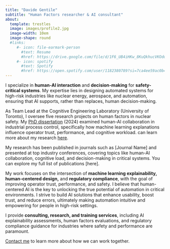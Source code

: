 ```yaml
---
title: "Davide Gentile"
subtitle: "Human Factors researcher & AI consultant"
about:
  template: trestles
  image: images/profile2.jpg
  image-width: 10em
  image-shape: round
  #links:
     #- icon: file-earmark-person
       #text: Resume
       #href: https://drive.google.com/file/d/1F6_UB4iHKw_8KuQkhucVKOdoi_U4X7JW/view?usp=sharing
     #- icon: spotify
       #text: Spotify
       #href: https://open.spotify.com/user/1182380789?si=7ca4ee59ac0b4619
---
```


```{=html}
<!--I specialize in human factors research and data science, focusing on human-AI interaction and decision-making in safety-critical systems. My work integrates human-subjects experimentation, machine learning explainability, and UX research to enhance trust, usability, and performance in high-stakes domains.

As Team Lead at the Cognitive Engineering Laboratory (University of Toronto), I oversee five research projects on human factors in nuclear safety. My [PhD dissertation](https://utoronto.scholaris.ca/items/01bf5af5-98ce-4a35-9a99-3f482c17a5a6) (2024) examines human-AI collaboration in industrial process control, specifically how machine learning explanations influence operator trust, performance, and cognitive workload. You can learn more about my research [here](publications.qmd).

I thrive in cross-functional teams, collaborating to turn data into practical solutions that support user experiences and human performance. My goal is to make automation intuitive and empowering for people. I also dedicate time to [teaching](courses.qmd) and mentoring, particularly in human factors, statistics, and design of experiments. -->
```
I specialize in **human-AI interaction** and **decision-making** for **safety-critical systems**. My expertise lies in designing automated systems for high-risk industries like nuclear energy, aerospace, and automation, ensuring that AI supports, rather than replaces, human decision-making.

As Team Lead at the Cognitive Engineering Laboratory (University of Toronto), I oversee five research projects on human factors in nuclear safety. My [PhD dissertation](https://utoronto.scholaris.ca/items/01bf5af5-98ce-4a35-9a99-3f482c17a5a6) (2024) examined human-AI collaboration in industrial process control, specifically how machine learning explanations influence operator trust, performance, and cognitive workload. can learn more about my research [here](publications.qmd).

My research has been published in journals such as \[Journal Name\] and presented at top industry conferences, covering topics like human-AI collaboration, cognitive load, and decision-making in critical systems. You can explore my full list of publications \[here\].

My work focuses on the intersection of **machine learning explainability, human-centered design,** and **regulatory compliance**, with the goal of improving operator trust, performance, and safety. I believe that human-centered AI is the key to unlocking the true potential of automation in critical environments. I strive to build AI solutions that enhance usability, boost trust, and reduce errors, ultimately making automation intuitive and empowering for people in high-risk settings.

I provide **consulting, research, and training services**, including AI explainability assessments, human factors evaluations, and regulatory compliance guidance for industries where safety and performance are paramount.

[Contact me](#contact) to learn more about how we can work together.
